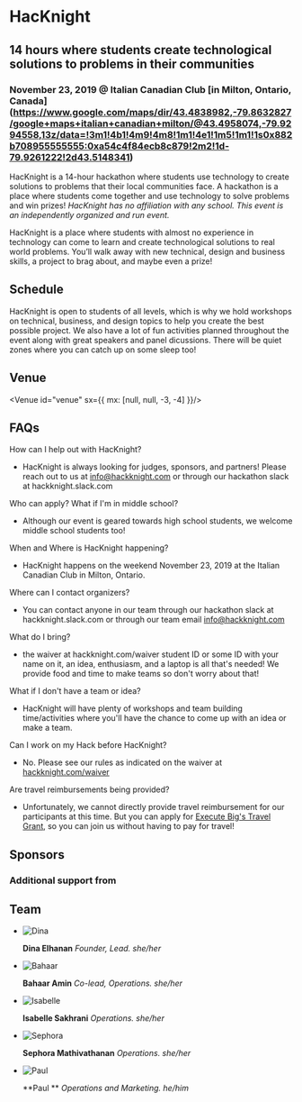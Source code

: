 
<Banner>

# HacKnight

## 14 hours where students create technological solutions to problems in their communities

### November 23, 2019 @ Italian Canadian Club [in Milton, Ontario, Canada] (https://www.google.com/maps/dir/43.4838982,-79.8632827/google+maps+italian+canadian+milton/@43.4958074,-79.9294558,13z/data=!3m1!4b1!4m9!4m8!1m1!4e1!1m5!1m1!1s0x882b708955555555:0xa54c4f84ecb8c879!2m2!1d-79.9261222!2d43.5148341)
</Banner>

<Gallery>
<Photo showAlt alt="Students at a Workshop at the Hackathon Hack Penn" src="https://cdn.glitch.com/3d283e0f-19c4-4546-b0b2-223ec3a7dc23%2Fworkshop.jpg?v=1565769230073" />

HacKnight is a 14-hour hackathon where students use technology to create solutions to problems that their local communities face. A hackathon is a place where students come together and use technology to solve problems and win prizes! _*HacKnight has no affiliation with any school. This event is an independently organized and run event.*_

HacKnight is a place where students with almost no experience in technology can come to learn and create technological solutions to real world problems. You’ll walk away with new technical, design and business skills, a project to brag about, and maybe even a prize!
<Photo showAlt alt="Students hacking away at projects at the hackathon Hack Penn" src="https://cdn.glitch.com/3d283e0f-19c4-4546-b0b2-223ec3a7dc23%2Foverview_3.jpg?v=1565769238972" />
</Gallery>
<Container>

## Schedule
HacKnight is open to students of all levels, which is why we hold workshops on technical, business, and design topics to help you create the best possible project. We also have a lot of fun activities planned throughout the event along with great speakers and panel dicussions. There will be quiet zones where you can catch up on some sleep too!
<Schedule id="schedule" showAlt alt="HacKnight Schedule" src="https://cdn.glitch.com/0ac33e0f-67fc-4d7d-bb15-8c3456d17607%2FGroup%202.svg?v=1573915885266" />

## Venue
<Venue id="venue" sx={{ mx: [null, null, -3, -4] }}/>

## FAQs
<List id="faq">

How can I help out with HacKnight?
- HacKnight is always looking for judges, sponsors, and partners! Please reach out to us at info@hackknight.com or through our hackathon slack at hackknight.slack.com

Who can apply? What if I'm in middle school?
 - Although our event is geared towards high school students, we welcome middle school students too! 
 
When and Where is HacKnight happening?
- HacKnight happens on the weekend November 23, 2019 at the Italian Canadian Club in Milton, Ontario.

Where can I contact organizers?
- You can contact anyone in our team through our hackathon slack at hackknight.slack.com or through our team email info@hackknight.com
    
What do I bring?
- the waiver at hackknight.com/waiver student ID or some ID with your name on it, an idea, enthusiasm, and a laptop is all that's needed! We provide food and time to make teams so don't worry about that!

What if I don't have a team or idea?
- HacKnight will have plenty of workshops and team building time/activities where you'll have the chance to come up with an idea or make a team.

Can I work on my Hack before HacKnight?
- No. Please see our rules as indicated on the waiver at [hackknight.com/waiver](hackknight.com/waiver)
 
Are travel reimbursements being provided?
- Unfortunately, we cannot directly provide travel reimbursement for our participants at this time. But you can apply for [Execute Big's Travel Grant](https://grant.executebig.org), so you can join us without having to pay for travel!
</List>

## Sponsors

<Sponsors />

### Additional support from

<Sponsors section="additionalSupport" />

## Team

<Team>

- ![Dina](https://github.com/dinaelhanan.png)

  **Dina Elhanan** _Founder, Lead. she/her_

- ![Bahaar](https://cdn.glitch.com/0ac33e0f-67fc-4d7d-bb15-8c3456d17607%2Fbahaar.jpg?v=1570570645812)

  **Bahaar Amin** _Co-lead, Operations. she/her_

- ![Isabelle](https://cdn.glitch.com/0ac33e0f-67fc-4d7d-bb15-8c3456d17607%2FIMG_20191117_162434_722.jpg?v=1574038970854)

  **Isabelle Sakhrani** _Operations. she/her_

- ![Sephora](https://cdn.glitch.com/0ac33e0f-67fc-4d7d-bb15-8c3456d17607%2Fsephora.jpg?v=1571086397347)

  **Sephora Mathivathanan** _Operations. she/her_
  
- ![Paul](https://cdn.glitch.com/0ac33e0f-67fc-4d7d-bb15-8c3456d17607%2FIMG_20191117_200111_854.jpg?v=1574038969729)

  **Paul ** _Operations and Marketing. he/him_

</Team>

</Container>

